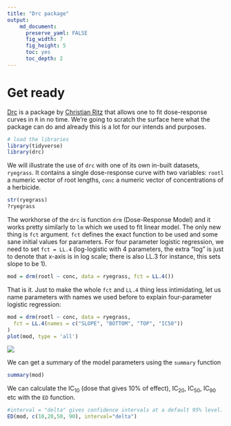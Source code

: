 ```yaml
---
title: "Drc package"
output: 
    md_document:
      preserve_yaml: FALSE
      fig_width: 7
      fig_height: 5
      toc: yes
      toc_depth: 2
---
```


# Get ready

[Drc](http://journals.plos.org/plosone/article?id=10.1371/journal.pone.0146021)
is a package by [Christian Ritz](https://bioassay.dk/) that allows one to fit
dose-response curves in `R` in no time. We're going to scratch the surface here
what the package can do and already this is a lot for our intends and purposes.

```r
# load the libraries
library(tidyverse)
library(drc)
```

We will illustrate the use of `drc` with one of its own in-built datasets,
`ryegrass`. It contains a single dose-response curve with two variables:
`rootl` a numeric vector of root lengths, `conc` a numeric vector of
concentrations of a herbicide.

```r
str(ryegrass)
?ryegrass
```

The workhorse of the `drc` is function `drm` (Dose-Response Model) and it works pretty similarly to `lm` which we used to fit linear model. The only new thing is `fct` argument. `fct` defines the exact function to be used and some sane initial values for parameters. For four parameter logistic regression, we need to set `fct = LL.4` (log-logistic with 4 parameters, the extra "log" is just to denote that x-axis is in log scale; there is also LL.3 for instance, this sets slope to be 1).

```r
mod = drm(rootl ~ conc, data = ryegrass, fct = LL.4())
```

That is it. Just to make the whole `fct` and `LL.4` thing less intimidating, let us name parameters with names we used before to explain four-parameter logistic regression:

```r
mod = drm(rootl ~ conc, data = ryegrass, 
  fct = LL.4(names = c("SLOPE", "BOTTOM", "TOP", "IC50"))
)
plot(mod, type = 'all')
```

![](tasks/drm_ryegrass.png)

We can get a summary of the model parameters using the `summary` function

```r
summary(mod)
```

We can calculate the IC~10~ (dose that gives 10% of effect), IC~20~, IC~50~,
IC~90~ etc with the `ED` function.

```r
#interval = "delta" gives confidence intervals at a default 95% level.  
ED(mod, c(10,20,50, 90), interval="delta")
```
